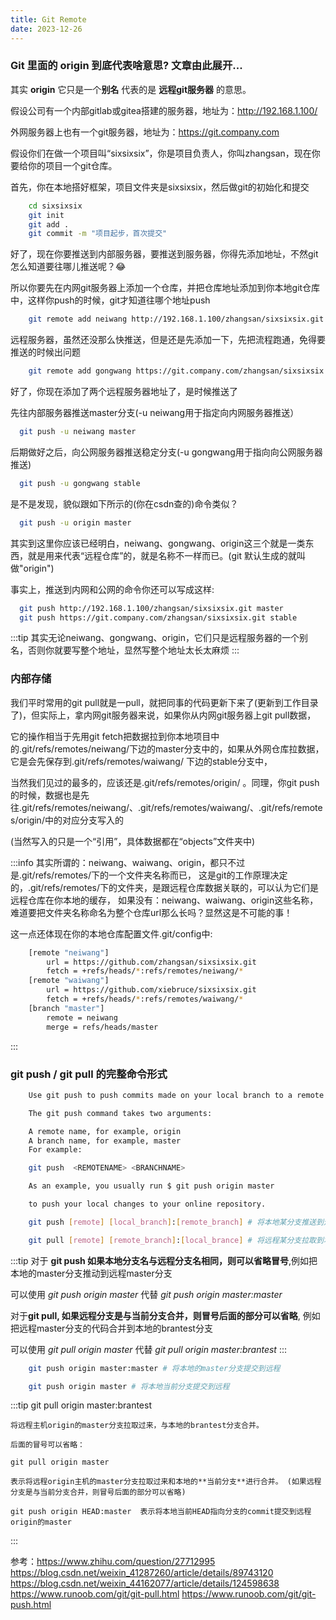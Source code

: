 ```yaml
---
title: Git Remote
date: 2023-12-26
---
```


### Git 里面的 origin 到底代表啥意思? 文章由此展开...

其实 **origin** 它只是一个**别名** 代表的是 **远程git服务器** 的意思。

假设公司有一个内部gitlab或gitea搭建的服务器，地址为：http://192.168.1.100/

外网服务器上也有一个git服务器，地址为：https://git.company.com

假设你们在做一个项目叫“sixsixsix”，你是项目负责人，你叫zhangsan，现在你要给你的项目一个git仓库。

首先，你在本地搭好框架，项目文件夹是sixsixsix，然后做git的初始化和提交

```bash
    cd sixsixsix
    git init
    git add .
    git commit -m "项目起步，首次提交"
```

好了，现在你要推送到内部服务器，要推送到服务器，你得先添加地址，不然git怎么知道要往哪儿推送呢？😂

所以你要先在内网git服务器上添加一个仓库，并把仓库地址添加到你本地git仓库中，这样你push的时候，git才知道往哪个地址push

```bash
    git remote add neiwang http://192.168.1.100/zhangsan/sixsixsix.git
```

远程服务器，虽然还没那么快推送，但是还是先添加一下，先把流程跑通，免得要推送的时候出问题

```bash
    git remote add gongwang https://git.company.com/zhangsan/sixsixsix.git
```
好了，你现在添加了两个远程服务器地址了，是时候推送了

先往内部服务器推送master分支(-u neiwang用于指定向内网服务器推送）

```bash
  git push -u neiwang master
```
后期做好之后，向公网服务器推送稳定分支(-u gongwang用于指向向公网服务器推送)

```bash
  git push -u gongwang stable
```

是不是发现，貌似跟如下所示的(你在csdn查的)命令类似？

```bash
  git push -u origin master
```

其实到这里你应该已经明白，neiwang、gongwang、origin这三个就是一类东西，就是用来代表“远程仓库”的，就是名称不一样而已。(git 默认生成的就叫做"origin")

事实上，推送到内网和公网的命令你还可以写成这样:

```bash
  git push http://192.168.1.100/zhangsan/sixsixsix.git master
  git push https://git.company.com/zhangsan/sixsixsix.git stable
```

:::tip
其实无论neiwang、gongwang、origin，它们只是远程服务器的一个别名，否则你就要写整个地址，显然写整个地址太长太麻烦
:::

### 内部存储

我们平时常用的git pull就是一pull，就把同事的代码更新下来了(更新到工作目录了)，但实际上，拿内网git服务器来说，如果你从内网git服务器上git pull数据，

它的操作相当于先用git fetch把数据拉到你本地项目中的.git/refs/remotes/neiwang/下边的master分支中的，如果从外网仓库拉数据，它是会先保存到.git/refs/remotes/waiwang/ 下边的stable分支中，

当然我们见过的最多的，应该还是.git/refs/remotes/origin/ 。同理，你git push的时候，数据也是先往.git/refs/remotes/neiwang/、.git/refs/remotes/waiwang/、.git/refs/remotes/origin/中的对应分支写入的

(当然写入的只是一个“引用”，具体数据都在“objects”文件夹中)

:::info
其实所谓的：neiwang、waiwang、origin，都只不过是.git/refs/remotes/下的一个文件夹名称而已，
这是git的工作原理决定的，.git/refs/remotes/下的文件夹，是跟远程仓库数据关联的，可以认为它们是远程仓库在你本地的缓存，
如果没有：neiwang、waiwang、origin这些名称，难道要把文件夹名称命名为整个仓库url那么长吗？显然这是不可能的事！

这一点还体现在你的本地仓库配置文件.git/config中:

```bash
    [remote "neiwang"]
        url = https://github.com/zhangsan/sixsixsix.git
        fetch = +refs/heads/*:refs/remotes/neiwang/*
    [remote "waiwang"]
        url = https://github.com/xiebruce/sixsixsix.git
        fetch = +refs/heads/*:refs/remotes/waiwang/*
    [branch "master"]
        remote = neiwang
        merge = refs/heads/master
```
:::


### git push / git pull 的完整命令形式


```bash
    Use git push to push commits made on your local branch to a remote repository.

    The git push command takes two arguments:

    A remote name, for example, origin
    A branch name, for example, master
    For example:

    git push  <REMOTENAME> <BRANCHNAME>

    As an example, you usually run $ git push origin master

    to push your local changes to your online repository.
```


```bash
    git push [remote] [local_branch]:[remote_branch] # 将本地某分支推送到远程某分支

    git pull [remote] [remote_branch]:[local_brance] # 将远程某分支拉取到本地某分支
```

:::tip
对于 **git push 如果本地分支名与远程分支名相同，则可以省略冒号**,例如把本地的master分支推动到远程master分支

可以使用  *git push origin master* 代替 *git push origin master:master*

对于**git pull, 如果远程分支是与当前分支合并，则冒号后面的部分可以省略**, 例如把远程master分支的代码合并到本地的brantest分支

可以使用 *git pull origin master* 代替 *git pull origin master:brantest*
:::


```bash
    git push origin master:master # 将本地的master分支提交到远程

    git push origin master # 将本地当前分支提交到远程
```


:::tip
    git pull origin master:brantest

    将远程主机origin的master分支拉取过来，与本地的brantest分支合并。

    后面的冒号可以省略：

    git pull origin master

    表示将远程origin主机的master分支拉取过来和本地的**当前分支**进行合并。 (如果远程分支是与当前分支合并，则冒号后面的部分可以省略)

    git push origin HEAD:master  表示将本地当前HEAD指向分支的commit提交到远程origin的master
:::


参考：https://www.zhihu.com/question/27712995
    https://blog.csdn.net/weixin_41287260/article/details/89743120
    https://blog.csdn.net/weixin_44162077/article/details/124598638
    https://www.runoob.com/git/git-pull.html
    https://www.runoob.com/git/git-push.html




